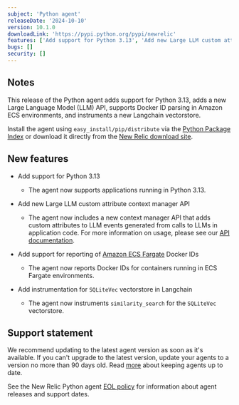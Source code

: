 ```yaml
---
subject: 'Python agent'
releaseDate: '2024-10-10'
version: 10.1.0
downloadLink: 'https://pypi.python.org/pypi/newrelic'
features: ['Add support for Python 3.13', 'Add new Large LLM custom attribute context manager API', 'Add support for reporting of Amazon ECS Fargate Docker IDs', 'Add instrumentation for `SQLiteVec` vectorstore in Langchain']
bugs: []
security: []
---
```


## Notes

This release of the Python agent adds support for Python 3.13, adds a new Large Language Model (LLM) API, supports Docker ID parsing in Amazon ECS environments, and instruments a new Langchain vectorstore.


Install the agent using `easy_install/pip/distribute` via the [Python Package Index](https://pypi.python.org/pypi/newrelic) or download it directly from the [New Relic download site](https://download.newrelic.com/python_agent/release).


## New features

* Add support for Python 3.13

  * The agent now supports applications running in Python 3.13.

* Add new Large LLM custom attribute context manager API

  * The agent now includes a new context manager API that adds custom attributes to LLM events generated from calls to LLMs in application code. For more information on usage, please see our [API documentation](/docs/apm/agents/python-agent/python-agent-api/withllmcustomattributes-python-agent-api).

* Add support for reporting of [Amazon ECS Fargate](https://docs.aws.amazon.com/AmazonECS/latest/developerguide/AWS_Fargate.html) Docker IDs

  * The agent now reports Docker IDs for containers running in ECS Fargate environments.

* Add instrumentation for `SQLiteVec` vectorstore in Langchain

  * The agent now instruments `similarity_search` for the `SQLiteVec` vectorstore.


## Support statement

We recommend updating to the latest agent version as soon as it's available. If you can't upgrade to the latest version, update your agents to a version no more than 90 days old. Read [more](/docs/new-relic-solutions/new-relic-one/install-configure/update-new-relic-agent/) about keeping agents up to date.

See the New Relic Python agent [EOL policy](/docs/apm/agents/python-agent/getting-started/python-agent-eol-policy/) for information about agent releases and support dates.
